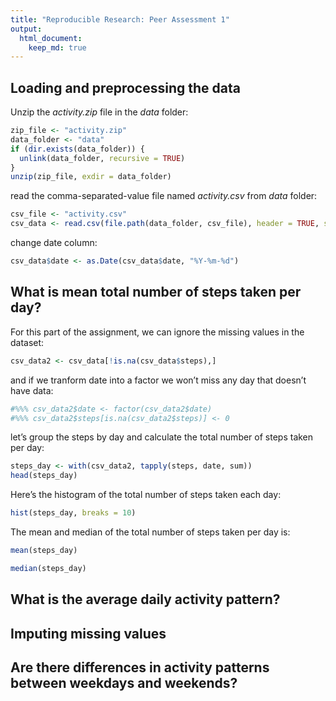 ```yaml
---
title: "Reproducible Research: Peer Assessment 1"
output: 
  html_document:
    keep_md: true
---
```



## Loading and preprocessing the data

Unzip the _activity.zip_ file in the _data_ folder:

```r
zip_file <- "activity.zip"
data_folder <- "data"
if (dir.exists(data_folder)) {
  unlink(data_folder, recursive = TRUE)
}
unzip(zip_file, exdir = data_folder)
```

read the comma-separated-value file named _activity.csv_ from _data_ folder:

```r
csv_file <- "activity.csv"
csv_data <- read.csv(file.path(data_folder, csv_file), header = TRUE, sep = ",")
```

change date column:

```r
csv_data$date <- as.Date(csv_data$date, "%Y-%m-%d")
```

## What is mean total number of steps taken per day?

For this part of the assignment, we can ignore the missing values in the dataset:

```r
csv_data2 <- csv_data[!is.na(csv_data$steps),]
```

and if we tranform date into a factor we won't miss any day that doesn't have data:

```r
#%%% csv_data2$date <- factor(csv_data2$date)
#%%% csv_data2$steps[is.na(csv_data2$steps)] <- 0
```

let's group the steps by day and calculate the total number of steps taken per day:

```r
steps_day <- with(csv_data2, tapply(steps, date, sum))
head(steps_day)
```

Here's the histogram of the total number of steps taken each day:

```r
hist(steps_day, breaks = 10)
```

The mean and median of the total number of steps taken per day is:

```r
mean(steps_day)

median(steps_day)

```

## What is the average daily activity pattern?



## Imputing missing values



## Are there differences in activity patterns between weekdays and weekends?
